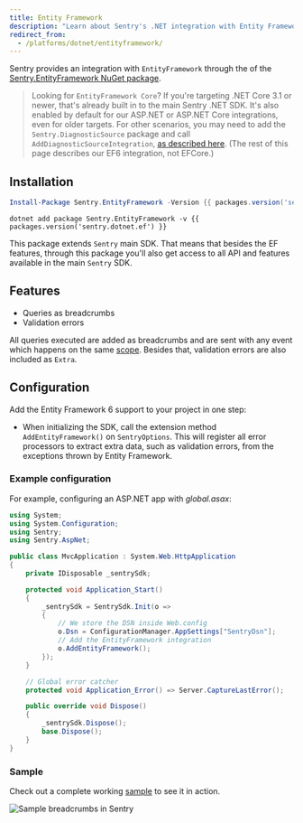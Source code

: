 ```yaml
---
title: Entity Framework
description: "Learn about Sentry's .NET integration with Entity Framework."
redirect_from:
  - /platforms/dotnet/entityframework/
---
```


Sentry provides an integration with `EntityFramework` through the of the [Sentry.EntityFramework NuGet package](https://www.nuget.org/packages/Sentry.EntityFramework).

> Looking for `EntityFramework Core`? If you're targeting .NET Core 3.1 or newer, that's already built in to the main Sentry .NET SDK.  It's also enabled by default for our ASP.NET or ASP.NET Core integrations, even for older targets.  For other scenarios, you may need to add the `Sentry.DiagnosticSource` package and call `AddDiagnosticSourceIntegration`, [as described here](/platforms/dotnet/performance/instrumentation/automatic-instrumentation/#diagnosticsource-integration).  (The rest of this page describes our EF6 integration, not EFCore.)

## Installation

```powershell {tabTitle:Package Manager}
Install-Package Sentry.EntityFramework -Version {{ packages.version('sentry.dotnet.ef') }}
```

```shell {tabTitle:.NET Core CLI}
dotnet add package Sentry.EntityFramework -v {{ packages.version('sentry.dotnet.ef') }}
```

This package extends `Sentry` main SDK. That means that besides the EF features, through this package you'll also get access to all API and features available in the main `Sentry` SDK.

## Features

- Queries as breadcrumbs
- Validation errors

All queries executed are added as breadcrumbs and are sent with any event which happens on the same [scope](enriching-events/scopes/). Besides that, validation errors are also included as `Extra`.

## Configuration

Add the Entity Framework 6 support to your project in one step:

- When initializing the SDK, call the extension method `AddEntityFramework()` on `SentryOptions`. This will register all error processors to extract extra data, such as validation errors, from the exceptions thrown by Entity Framework.

### Example configuration

For example, configuring an ASP.NET app with _global.asax_:

```csharp {filename:global.asax}
using System;
using System.Configuration;
using Sentry;
using Sentry.AspNet;

public class MvcApplication : System.Web.HttpApplication
{
    private IDisposable _sentrySdk;

    protected void Application_Start()
    {
        _sentrySdk = SentrySdk.Init(o =>
        {
            // We store the DSN inside Web.config
            o.Dsn = ConfigurationManager.AppSettings["SentryDsn"];
            // Add the EntityFramework integration
            o.AddEntityFramework();
        });
    }

    // Global error catcher
    protected void Application_Error() => Server.CaptureLastError();

    public override void Dispose()
    {
        _sentrySdk.Dispose();
        base.Dispose();
    }
}
```

### Sample

Check out a complete working [sample](https://github.com/getsentry/sentry-dotnet-ef/tree/master/samples/Sentry.Samples.AspNet.Mvc) to see it in action.

![Sample breadcrumbs in Sentry](dotnet-entityframework.png)
